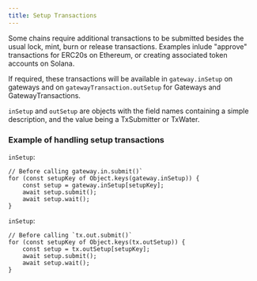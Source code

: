 ```yaml
---
title: Setup Transactions
---
```



<DocTag type={DocType.Reference} />

Some chains require additional transactions to be submitted besides the usual lock, mint, burn or release transactions. Examples inlude "approve" transactions for ERC20s on Ethereum, or creating associated token accounts on Solana.

If required, these transactions will be available in `gateway.inSetup` on gateways and on `gatewayTransaction.outSetup` for Gateways and GatewayTransactions.

`inSetup` and `outSetup` are objects with the field names containing a simple description, and the value being a TxSubmitter or TxWater.

### Example of handling setup transactions

`inSetup`:

```tsx
// Before calling gateway.in.submit()`
for (const setupKey of Object.keys(gateway.inSetup)) {
    const setup = gateway.inSetup[setupKey];
    await setup.submit();
    await setup.wait();
}
```

`inSetup`:

```tsx
// Before calling `tx.out.submit()`
for (const setupKey of Object.keys(tx.outSetup)) {
    const setup = tx.outSetup[setupKey];
    await setup.submit();
    await setup.wait();
}
```
